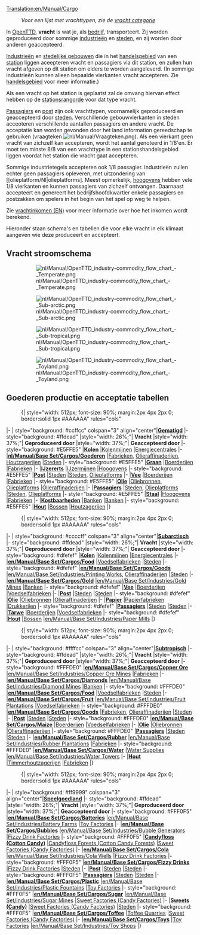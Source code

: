 [[Translation:en/Manual/Cargo]]
{{nl/Vertaling|en/Manual/Cargo|50}}
{{nl/Manual/Inhoudsopgave}}
:''Voor een lijst met vrachttypen, zie de [[:Category:nl/Vracht|vracht categorie]]''

In [[nl/Manual/Main Page|OpenTTD]], '''vracht''' is wat je, als [[nl/Manual/Bedrijf|bedrijf]], transporteert. Zij worden geproduceerd door sommige [[nl/Manual/Industrie|industrieën]] en [[nl/Manual/Gemeente|steden]], en zij worden door anderen geaccepteerd. 

[[nl/Manual/Industrie|Industrieën]] en [[nl/Manual/Gemeente|stedelijke gebouwen]] die in het [[nl/Manual/Handelsgebied|handelsgebied]] van een [[nl/Manual/Stations|station]] liggen aceepteren vracht en passagiers via dit station, en zullen hun vracht afgeven op dit station om elders te worden aangeleverd. (In sommige industrieën kunnen alleen bepaalde vierkanten vracht accepteren. Zie [[nl/Manual/Handelsgebied|handelsgebied]] voor meer informatie.)

Als een vracht op het station is geplaatst zal de omvang hiervan effect hebben op de [[nl/Manual/Game Mechanics/Main Page#stationsrangorde|stationsrangorde]] voor dat type vracht.

[[nl/Manual/Base Set/Cargos/Passagiers|Passagiers]] en [[nl/Manual/Base Set/Cargos/Post|post]] zijn ook vrachttypen, voornamelijk geproduceerd en geaccepteerd door [[nl/Manual/Gemeente|steden]]. Verschillende gebouwvierkanten in steden acceoteren verschillende aantallen passagiers en andere vracht. De acceptatie kan worden gevonden door het land information gereedschap te gebruiken (vraagteken [[File:nl/Manual/Vraagteken.png]]). Als een vierkant geen vracht van zichzelf kan accepteren, wordt het aantal genoteerd in 1/8'en. Er moet ten minste 8/8 van een vrachttype in een stationshandelsgebied liggen voordat het station die vracht gaat accepteren.

Sommige industrietegels accepteren ook 1/8 passagier. Industrieën zullen echter geen passagiers opleveren, met uitzondering van [[olieplatform/Nl|olieplatforms]. Meest opmerkelijk, [[nl/Manual/Base Set/Industries/Hoogoven|hoogovens]] hebben vele 1/8 vierkanten en kunnen passagiers van zichzelf ontvangen. Daarnaast accepteert en genereert het bedrijfshoofdkwartier enkele passagiers en postzakken om spelers in het begin van het spel op weg te helpen.

Zie [[en/Manual/Game Mechanics/Cargo income|vrachtinkomen (EN)]] voor meer informatie over hoe het inkomen wordt berekend.

Hieronder staan schema's en tabellen die voor elke vracht in elk klimaat aangeven wie deze produceert en accepteert.

==Vracht stroomschema==
:[[File:nl/Manual/OpenTTD industry-commodity flow chart - Temperate.png|border]]

:[[File:nl/Manual/OpenTTD industry-commodity flow chart - Sub-arctic.png|border]]

:[[File:nl/Manual/OpenTTD industry-commodity flow chart - Sub-tropical.png|border]]

:[[File:nl/Manual/OpenTTD industry-commodity flow chart - Toyland.png|border]]

==Goederen productie en acceptatie tabellen==

:{| {{en/Wikitable}} style="width: 512px; font-size: 90%; margin:2px 4px 2px 0; border:solid 1px #AAAAAA" rules="cols"
|- 
| style="background: #ccffcc" colspan="3" align="center"|'''[[nl/Manual/Klimaat#gematigd|Gematigd]]'''
|- style="background: #ffdead"
|style="width: 26%;"| '''Vracht'''
|style="width: 37%;"| '''Geproduceerd door'''
|style="width: 37%;"| '''Geaccepteerd door'''
|- style="background: #E5FFE5"
|'''[[nl/Manual/Base Set/Cargos/Kolen|Kolen]]'''
|[[nl/Manual/Base Set/Industries/Kolenmijn|Kolenmijnen]]
|[[nl/Manual/Base Set/Industries/Energiecentrale|Energiecentrales]]
|-
|'''[[nl/Manual/Base Set/Cargos/Goederen]]'''
|[[nl/Manual/Base Set/Industries/Fabriek|Fabrieken]], [[nl/Manual/Base Set/Industries/Olieraffinaderij|Olieraffinaderijen]], [[nl/Manual/Base Set/Industries/Houtzagerij|Houtzagerijen]]
|[[nl/Manual/Gemeente|Steden]]
|- style="background: #E5FFE5"
|'''[[nl/Manual/Base Set/Cargos/Graan|Graan]]'''
|[[nl/Manual/Base Set/Industries/Boerderij|Boerderijen]]
|[[nl/Manual/Base Set/Industries/Fabriek|Fabrieken]]
|-
|'''[[nl/Manual/Base Set/Cargos/IJzererts|IJzererts]]'''
|[[nl/Manual/Base Set/Industries/IJzermijn|IJzermijnen]]
|[[nl/Manual/Base Set/Industries/Hoogoven|Hoogovens]]
|- style="background: #E5FFE5"
|'''[[nl/Manual/Base Set/Cargos/Post|Post]]'''
|[[nl/Manual/Gemeente|Steden]]
|[[nl/Manual/Gemeente|Steden]], [[nl/Manual/Base Set/Industries/Olieplatform|Olieplatforms]]
|-
|'''[[nl/Manual/Base Set/Cargos/Vee|Vee]]'''
|[[nl/Manual/Base Set/Industries/Boerderij|Boerderijen]]
|[[nl/Manual/Base Set/Industries/Fabriek|Fabrieken]]
|- style="background: #E5FFE5"
|'''[[nl/Manual/Base Set/Cargos/Olie|Olie]]'''
|[[nl/Manual/Base Set/Industries/Oliebronnen|Oliebronnen]], [[nl/Manual/Base Set/Industries/Olieplatform|Olieplatforms]]
|[[nl/Manual/Base Set/Industries/Olieraffinaderij|Olieraffinaderijen]]
|-
|'''[[nl/Manual/Base Set/Cargos/Passagiers|Passagiers]]'''
|[[nl/Manual/Gemeente|Steden]], [[nl/Manual/Base Set/Industries/Olieplatform|Olieplatforms]]
|[[nl/Manual/Gemeente|Steden]], [[nl/Manual/Base Set/Industries/Olieplatform|Olieplatforms]]
|- style="background: #E5FFE5"
|'''[[nl/Manual/Base Set/Cargos/Staal|Staal]]'''
|[[nl/Manual/Base Set/Industries/Hoogoven|Hoogovens]]
|[[nl/Manual/Base Set/Industries/Fabriek|Fabrieken]]
|-
|'''[[nl/Manual/Base Set/Cargos/Kostbaarheden|Kostbaarheden]]'''
|[[nl/Manual/Base Set/Industries/Bank|Banken]]
|[[nl/Manual/Base Set/Industries/Bank|Banken]]
|- style="background: #E5FFE5"
|'''[[nl/Manual/Base Set/Cargos/Hout|Hout]]'''
|[[nl/Manual/Base Set/Industries/Bos|Bossen]]
|[[nl/Manual/Base Set/Industries/Houtzagerij|Houtzagerijen]]
|}

:{| {{en/Wikitable}} style="width: 512px; font-size: 90%; margin:2px 4px 2px 0; border:solid 1px #AAAAAA" rules="cols"
|- 
| style="background: #ccccff" colspan="3" align="center"|'''[[nl/Manual/Klimaat#subarctisch|Subarctisch]]'''
|- style="background: #ffdead"
|style="width: 26%;"| '''Vracht'''
|style="width: 37%;"| '''Geproduceerd door'''
|style="width: 37%;"| '''Geaccepteerd door'''
|- style="background: #dfefef"
|'''[[nl/Manual/Base Set/Cargos/Kolen|Kolen]]'''
|[[nl/Manual/Base Set/Industries/Kolenmijn|Kolenmijnen]]
|[[nl/Manual/Base Set/Industries/Energiecentrale|Energiecentrales]]
|-
|'''[[en/Manual/Base Set/Cargos/Food]]'''
|[[nl/Voedselfabriek|Voedselfabrieken]]
|[[nl/Manual/Gemeente|Steden]]
|- style="background: #dfefef"
|'''[[en/Manual/Base Set/Cargos/Goods]]'''
|[[en/Manual/Base Set/Industries/Printing Works]], [[nl/Manual/Base Set/Industries/Olieraffinaderij|Olieraffinaderijen]]
|[[nl/Manual/Gemeente|Steden]]
|-
|'''[[en/Manual/Base Set/Cargos/Gold]]'''
|[[en/Manual/Base Set/Industries/Gold Mine]]s
|[[nl/Manual/Base Set/Industries/Bank|Banken]]
|- style="background: #dfefef"
|'''[[nl/Manual/Base Set/Cargos/Vee|Vee]]'''
|[[nl/Manual/Base Set/Industries/Boerderij|Boerderijen]]
|[[nl/Voedselfabriek|Voedselfabrieken]]
|-
|'''[[nl/Manual/Base Set/Cargos/Post|Post]]'''
|[[nl/Manual/Gemeente|Steden]]
|[[nl/Manual/Gemeente|Steden]]
|- style="background: #dfefef"
|'''[[nl/Manual/Base Set/Cargos/Olie|Olie]]'''
|[[nl/Manual/Base Set/Industries/Oliebronnen|Oliebronnen]]
|[[nl/Manual/Base Set/Industries/Olieraffinaderij|Olieraffinaderijen]]
|-
|'''[[nl/Manual/Base Set/Cargos/Papier|Papier]]'''
|[[nl/Manual/Base Set/Industries/Papierfabriek|Papierfabrieken]]
|[[nl/Manual/Base Set/Industries/Drukkerij|Drukkerijen]]
|- style="background: #dfefef"
|'''[[nl/Manual/Base Set/Cargos/Passagiers|Passagiers]]'''
|[[nl/Manual/Gemeente|Steden]]
|[[nl/Manual/Gemeente|Steden]]
|-
|'''[[nl/Manual/Base Set/Cargos/Tarwe|Tarwe]]'''
|[[nl/Manual/Base Set/Industries/Boerderij|Boerderijen]]
|[[nl/Voedselfabriek|Voedselfabrieken]]
|- style="background: #dfefef"
|'''[[nl/Manual/Base Set/Cargos/Hout|Hout]]'''
|[[nl/Manual/Base Set/Industries/Bos|Bossen]]
|[[en/Manual/Base Set/Industries/Paper Mill]]s
|}

:{| {{en/Wikitable}} style="width: 512px; font-size: 90%; margin:2px 4px 2px 0; border:solid 1px #AAAAAA" rules="cols"
|- 
| style="background: #ffffcc" colspan="3" align="center"|'''[[nl/Manual/Klimaat#subtropisch|Subtropisch]]'''
|- style="background: #ffdead"
|style="width: 26%;"| '''Vracht'''
|style="width: 37%;"| '''Geproduceerd door'''
|style="width: 37%;"| '''Geaccepteerd door'''
|- style="background: #FFFDE0"
|'''[[en/Manual/Base Set/Cargos/Copper Ore]]'''
|[[en/Manual/Base Set/Industries/Copper Ore Mine]]s
|[[nl/Manual/Base Set/Industries/Fabriek|Fabrieken]]
|-
|'''[[en/Manual/Base Set/Cargos/Diamonds]]'''
|[[en/Manual/Base Set/Industries/Diamond Mine]]s
|[[nl/Manual/Base Set/Industries/Bank|Banken]]
|- style="background: #FFFDE0"
|'''[[en/Manual/Base Set/Cargos/Food]]'''
|[[nl/Voedselfabriek|Voedselfabrieken]]
|[[nl/Manual/Gemeente|Steden]]
|-
|'''[[en/Manual/Base Set/Cargos/Fruit]]'''
|[[en/Manual/Base Set/Industries/Fruit Plantation]]s
|[[nl/Voedselfabriek|Voedselfabrieken]]
|- style="background: #FFFDE0"
|'''[[en/Manual/Base Set/Cargos/Goods]]'''
|[[nl/Manual/Base Set/Industries/Fabriek|Fabrieken]], [[nl/Manual/Base Set/Industries/Olieraffinaderij|Olieraffinaderijen]]
|[[nl/Manual/Gemeente|Steden]]
|-
|'''[[nl/Manual/Base Set/Cargos/Post|Post]]'''
|[[nl/Manual/Gemeente|Steden]]
|[[nl/Manual/Gemeente|Steden]]
|- style="background: #FFFDE0"
|'''[[en/Manual/Base Set/Cargos/Maize]]'''
|[[nl/Manual/Base Set/Industries/Boerderij|Boerderijen]]
|[[nl/Voedselfabriek|Voedselfabrieken]]
|-
|'''[[nl/Manual/Base Set/Cargos/Olie|Olie]]'''
|[[nl/Manual/Base Set/Industries/Oliebronnen|Oliebronnen]]
|[[nl/Manual/Base Set/Industries/Olieraffinaderij|Olieraffinaderijen]]
|- style="background: #FFFDE0"
|'''[[nl/Manual/Base Set/Cargos/Passagiers|Passagiers]]'''
|[[nl/Manual/Gemeente|Steden]]
|[[nl/Manual/Gemeente|Steden]]
|-
|'''[[en/Manual/Base Set/Cargos/Rubber]]'''
|[[en/Manual/Base Set/Industries/Rubber Plantation]]s
|[[nl/Manual/Base Set/Industries/Fabriek|Fabrieken]]
|- style="background: #FFFDE0"
|'''[[en/Manual/Base Set/Cargos/Water]]'''
|[[en/Manual/Base Set/Industries/Water Supply|Water Supplies]]
|[[en/Manual/Base Set/Industries/Water Tower]]s
|-
|'''[[nl/Manual/Base Set/Cargos/Hout|Hout]]'''
|[[nl/Manual/Base Set/Industries/Timmerhoutzagerij|Timmerhoutzagerijen]]
|[[nl/Manual/Base Set/Industries/Fabriek|Fabrieken]]
|}

:{| {{en/Wikitable}} style="width: 512px; font-size: 90%; margin:2px 4px 2px 0; border:solid 1px #AAAAAA" rules="cols"
|- 
| style="background: #ff9999" colspan="3" align="center"|'''[[nl/Manual/Klimaat#speelgoedland|Speelgoedland]]'''
|- style="background: #ffdead"
|style="width: 26%;"| '''Vracht'''
|style="width: 37%;"| '''Geproduceerd door'''
|style="width: 37%;"| '''Geaccepteerd door'''
|- style="background: #FFF0F5"
|'''[[en/Manual/Base Set/Cargos/Batteries]]'''
|[[en/Manual/Base Set/Industries/Battery Farm]]s
|[[en/Manual/Base Set/Industries/Toy Factory|Toy Factories]]
|-
|'''[[en/Manual/Base Set/Cargos/Bubbles]]'''
|[[en/Manual/Base Set/Industries/Bubble Generator]]s
|[[en/Manual/Base Set/Industries/Fizzy Drink Factory|Fizzy Drink Factories]]
|- style="background: #FFF0F5"
|'''[[en/Manual/Base Set/Cargos/Candyfloss|Candyfloss (Cotton Candy)]]''' 
|[[en/Manual/Base Set/Industries/Candyfloss Forest|Candyfloss Forests (Cotton Candy Forests)]]
|[[en/Manual/Base Set/Industries/Sweet Factory|Sweet Factories (Candy Factories)]]
|-
|'''[[en/Manual/Base Set/Cargos/Cola]]'''
|[[en/Manual/Base Set/Industries/Cola Wells]]
|[[en/Manual/Base Set/Industries/Fizzy Drink Factory|Fizzy Drink Factories]]
|- style="background: #FFF0F5"
|'''[[en/Manual/Base Set/Cargos/Fizzy Drinks]]'''
|[[en/Manual/Base Set/Industries/Fizzy Drink Factory|Fizzy Drink Factories]]
|[[nl/Manual/Gemeente|Steden]]
|-
|'''[[nl/Manual/Base Set/Cargos/Post|Post]]'''
|[[nl/Manual/Gemeente|Steden]]
|[[nl/Manual/Gemeente|Steden]]
|- style="background: #FFF0F5"
|'''[[nl/Manual/Base Set/Cargos/Passagiers|Passagiers]]'''
|[[nl/Manual/Gemeente|Steden]]
|[[nl/Manual/Gemeente|Steden]]
|-
|'''[[en/Manual/Base Set/Cargos/Plastic]]'''
|[[en/Manual/Base Set/Industries/Plastic Fountains]]
|[[en/Manual/Base Set/Industries/Toy Factory|Toy Factories]]
|- style="background: #FFF0F5"
|'''[[en/Manual/Base Set/Cargos/Sugar]]'''
|[[en/Manual/Base Set/Industries/Sugar Mine]]s
|[[en/Manual/Base Set/Industries/Sweet Factory|Sweet Factories (Candy Factories)]]
|-
|'''[[en/Manual/Base Set/Cargos/Sweets|Sweets (Candy)]]'''
|[[en/Manual/Base Set/Industries/Sweet Factory|Sweet Factories (Candy Factories)]]
|[[nl/Manual/Gemeente|Steden]]
|- style="background: #FFF0F5"
|'''[[en/Manual/Base Set/Cargos/Toffee]]'''
|[[en/Manual/Base Set/Industries/Toffee Quarry|Toffee Quarries]]
|[[en/Manual/Base Set/Industries/Sweet Factory|Sweet Factories (Candy Factories)]]
|-
|'''[[en/Manual/Base Set/Cargos/Toys]]'''
|[[en/Manual/Base Set/Industries/Toy Factory|Toy Factories]]
|[[en/Manual/Base Set/Industries/Toy Shop]]s
|}